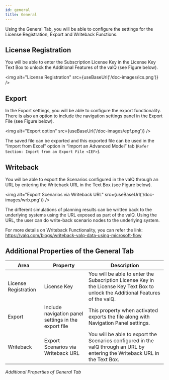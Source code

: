 ```yaml
---
id: general
title: General
---
```



Using the General Tab, you will be able to configure the settings for
the License Registration, Export and Writeback Functions.

## License Registration

You will be able to enter the Subscription License Key in the License
Key Text Box to unlock the Additional Features of the valQ (see Figure
below).

<img alt="License Registration" src={useBaseUrl('/doc-images/lcs.png')} />

## Export

In the Export settings, you will be able to configure the export
functionality. There is also an option to include the navigation
settings panel in the Export File (see Figure below).

<img alt="Export option" src={useBaseUrl('/doc-images/epf.png')} />

The saved file can be exported and this exported file can be used in the
“Import from Excel” option in “Import an Advanced Model” tab (`Refer
Section: Import from an Export File <IEF>`).

## Writeback

You will be able to export the Scenarios configured in the valQ through
an URL by entering the Writeback URL in the Text Box (see Figure below).

<img alt="Export Scenarios via Writeback URL" src={useBaseUrl('/doc-images/wrb.png')} />

The different simulations of planning results can be written back to the
underlying systems using the URL exposed as part of the valQ. Using the
URL, the user can do write-back scenario nodes to the underlying system.

For more details on Writeback Functionality, you can refer the link:
<https://valq.com/blogs/writeback-valq-data-using-microsoft-flow>

## Additional Properties of the General Tab

| Area                 | Property                                             | Description                                                                                                                       |
| -------------------- | ---------------------------------------------------- | --------------------------------------------------------------------------------------------------------------------------------- |
| License Registration | License Key                                          | You will be able to enter the Subscription License Key in the License Key Text Box to unlock the Additional Features of the valQ. |
| Export               | Include navigation panel settings in the export file | This property when activated exports the file along with Navigation Panel settings.                                               |
| Writeback            | Export Scenarios via Writeback URL                   | You will be able to export the Scenarios configured in the valQ through an URL by entering the Writeback URL in the Text Box.     |

*Additional Properties of General Tab*
